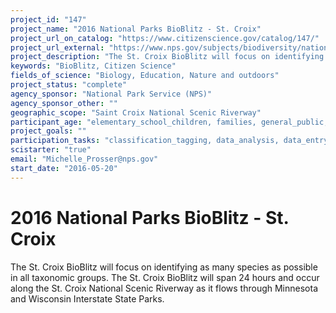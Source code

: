 ```yaml
---
project_id: "147"
project_name: "2016 National Parks BioBlitz - St. Croix"
project_url_on_catalog: "https://www.citizenscience.gov/catalog/147/"
project_url_external: "https://www.nps.gov/subjects/biodiversity/national-parks-bioblitz.htm"
project_description: "The St. Croix BioBlitz will focus on identifying as many species as possible in all taxonomic groups. The St. Croix BioBlitz will span 24 hours and occur along the St. Croix National Scenic Riverway as it flows through Minnesota and Wisconsin Interstate State Parks."
keywords: "BioBlitz, Citizen Science"
fields_of_science: "Biology, Education, Nature and outdoors"
project_status: "complete"
agency_sponsor: "National Park Service (NPS)"
agency_sponsor_other: ""
geographic_scope: "Saint Croix National Scenic Riverway"
participant_age: "elementary_school_children, families, general_public, middle_school_children, targeted_group, teens"
project_goals: ""
participation_tasks: "classification_tagging, data_analysis, data_entry, finding_entities, identification, learning, observation, site_selection_description, specimen_sample_collection"
scistarter: "true"
email: "Michelle_Prosser@nps.gov"
start_date: "2016-05-20"
---
```


# 2016 National Parks BioBlitz - St. Croix

The St. Croix BioBlitz will focus on identifying as many species as possible in all taxonomic groups. The St. Croix BioBlitz will span 24 hours and occur along the St. Croix National Scenic Riverway as it flows through Minnesota and Wisconsin Interstate State Parks.
